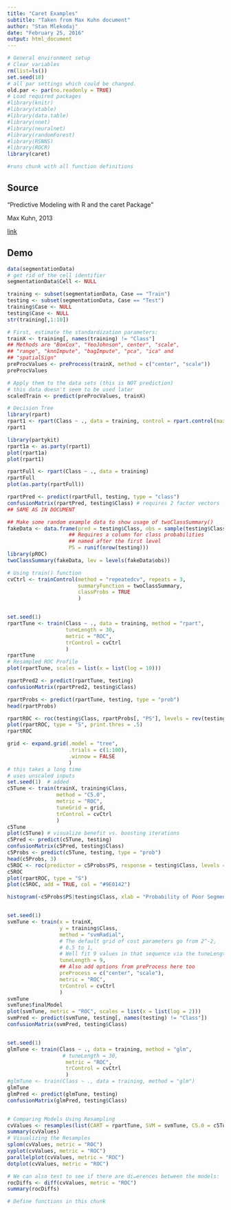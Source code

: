 ```yaml
---
title: "Caret Examples"
subtitle: "Taken from Max Kuhn document"
author: "Stan Mlekodaj"
date: "February 25, 2016"
output: html_document
---
```


```r
# General environment setup
# Clear variables
rm(list=ls())
set.seed(18)
# all par settings which could be changed.
old.par <- par(no.readonly = TRUE)
# Load required packages
#library(knitr)
#library(xtable)
#library(data.table)
#library(nnet)
#library(neuralnet)
#library(randomForest)
#library(RSNNS)
#library(ROCR)
library(caret)
```
```r
#runs chunk with all function definitions
```



## Source
"Predictive Modeling with R and the caret Package"

Max Kuhn, 2013

[link](https://www.r-project.org/nosvn/conferences/useR-2013/Tutorials/kuhn/user_caret_2up.pdf)

## Demo
```r

data(segmentationData)
# get rid of the cell identifier
segmentationData$Cell <- NULL

training <- subset(segmentationData, Case == "Train")
testing <- subset(segmentationData, Case == "Test")
training$Case <- NULL
testing$Case <- NULL
str(training[,1:10])

# First, estimate the standardization parameters:
trainX <- training[, names(training) != "Class"]
## Methods are "BoxCox", "YeoJohnson", center", "scale",
## "range", "knnImpute", "bagImpute", "pca", "ica" and
## "spatialSign"
preProcValues <- preProcess(trainX, method = c("center", "scale"))
preProcValues

# Apply them to the data sets (this is NOT prediction)
# this data doesn't seem to be used later
scaledTrain <- predict(preProcValues, trainX)

# Decision Tree
library(rpart)
rpart1 <- rpart(Class ~ ., data = training, control = rpart.control(maxdepth = 2))
rpart1

library(partykit)
rpart1a <- as.party(rpart1)
plot(rpart1a)
plot(rpart1)

rpartFull <- rpart(Class ~ ., data = training)
rpartFull
plot(as.party(rpartFull))

rpartPred <- predict(rpartFull, testing, type = "class")
confusionMatrix(rpartPred, testing$Class) # requires 2 factor vectors
## SAME AS IN DOCUMENT

## Make some random example data to show usage of twoClassSummary()
fakeData <- data.frame(pred = testing$Class, obs = sample(testing$Class),
                    ## Requires a column for class probabilities
                    ## named after the first level
                    PS = runif(nrow(testing)))
library(pROC)
twoClassSummary(fakeData, lev = levels(fakeData$obs))

# Using train() function
cvCtrl <- trainControl(method = "repeatedcv", repeats = 3,
                       summaryFunction = twoClassSummary,
                       classProbs = TRUE
                       )


set.seed(1)
rpartTune <- train(Class ~ ., data = training, method = "rpart",
                   tuneLength = 30,
                   metric = "ROC",
                   trControl = cvCtrl
                   )
rpartTune
# Resampled ROC Profile
plot(rpartTune, scales = list(x = list(log = 10)))

rpartPred2 <- predict(rpartTune, testing)
confusionMatrix(rpartPred2, testing$Class)

rpartProbs <- predict(rpartTune, testing, type = "prob")
head(rpartProbs)

rpartROC <- roc(testing$Class, rpartProbs[, "PS"], levels = rev(testing$Class)) # correction in levels=
plot(rpartROC, type = "S", print.thres = .5)
rpartROC

grid <- expand.grid(.model = "tree",
                    .trials = c(1:100),
                    .winnow = FALSE
                    )
# this takes a long time
# uses unscaled inputs
set.seed(1)  # added
c5Tune <- train(trainX, training$Class,
                method = "C5.0",
                metric = "ROC",
                tuneGrid = grid,
                trControl = cvCtrl
                )
c5Tune
plot(c5Tune) # visualize benefit vs. boosting iterations
c5Pred <- predict(c5Tune, testing)
confusionMatrix(c5Pred, testing$Class)
c5Probs <- predict(c5Tune, testing, type = "prob")
head(c5Probs, 3)
c5ROC <- roc(predictor = c5Probs$PS, response = testing$Class, levels = rev(levels(testing$Class)))
c5ROC
plot(rpartROC, type = "S")
plot(c5ROC, add = TRUE, col = "#9E0142")

histogram(~c5Probs$PS|testing$Class, xlab = "Probability of Poor Segmentation")


set.seed(1)
svmTune <- train(x = trainX,
                 y = training$Class,
                 method = "svmRadial",
                 # The default grid of cost parameters go from 2^-2,
                 # 0.5 to 1,
                 # Well fit 9 values in that sequence via the tuneLength argument.
                 tuneLength = 9,
                 ## Also add options from preProcess here too
                 preProcess = c("center", "scale"),
                 metric = "ROC",
                 trControl = cvCtrl
                 )
svmTune
svmTune$finalModel
plot(svmTune, metric = "ROC", scales = list(x = list(log = 2)))
svmPred <- predict(svmTune, testing[, names(testing) != "Class"])
confusionMatrix(svmPred, testing$Class)


set.seed(1)
glmTune <- train(Class ~ ., data = training, method = "glm",
                  # tuneLength = 30,
                   metric = "ROC",
                   trControl = cvCtrl
                   )
#glmTune <- train(Class ~ ., data = training, method = "glm")
glmTune
glmPred <- predict(glmTune, testing)
confusionMatrix(glmPred, testing$Class)


# Comparing Models Using Resampling
cvValues <- resamples(list(CART = rpartTune, SVM = svmTune, C5.0 = c5Tune, GLM = glmTune))
summary(cvValues)
# Visualizing the Resamples
splom(cvValues, metric = "ROC")
xyplot(cvValues, metric = "ROC")
parallelplot(cvValues, metric = "ROC")
dotplot(cvValues, metric = "ROC")

# We can also test to see if there are di↵erences between the models:
rocDiffs <- diff(cvValues, metric = "ROC")
summary(rocDiffs)

```

```r
# Define functions in this chunk

```